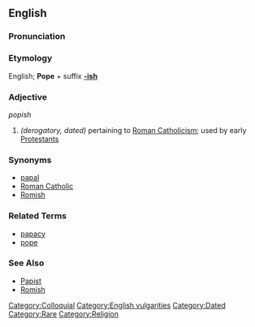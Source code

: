 ==English==

===Pronunciation===
{{substub}}

===Etymology===
English; '''Pope''' + suffix '''[[-ish]]'''

===Adjective===
''popish''

# ''(derogatory, dated)'' pertaining to [[Roman Catholicism]]; used by early [[Protestant]]s

===Synonyms===
* [[papal]]
* [[Roman Catholic]]
* [[Romish]]

===Related Terms===
* [[papacy]]
* [[pope]]

===See Also===
* [[Papist]]
* [[Romish]]

[[Category:Colloquial]]
[[Category:English vulgarities]]
[[Category:Dated]]
[[Category:Rare]]
[[Category:Religion]]